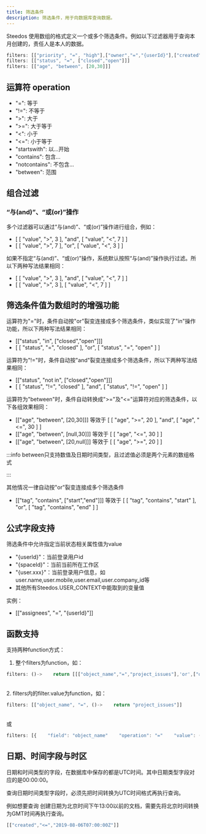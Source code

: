 ```yaml
---
title: 筛选条件
description: 筛选条件，用于向数据库查询数据。
---
```


Steedos 使用数组的格式定义一个或多个筛选条件。例如以下过滤器用于查询本月创建的，责任人是本人的数据。

```javascript
filters: [["priority", "=", "high"],["owner","=","{userId}"],["created", "=", this_month]]
filters: [["status", "=", ["closed","open"]]]
filters: [["age", "between", [20,30]]]
```


## 运算符 operation

* "=": 等于
* "!=": 不等于
* ">": 大于
* ">=": 大于等于
* "<": 小于
* "<=": 小于等于
* "startswith": 以...开始
* "contains": 包含...
* "notcontains": 不包含...
* "between": 范围

## 组合过滤
<!--
### “非”(not)操作

可以在当前筛选条件的基础上取反，例如：

```javascript
["not", ["value", "=", 3]]
```
-->

### “与(and)”、“或(or)”操作

多个过滤器可以通过“与(and)”、“或(or)”操作进行组合，例如：

* \[ \[ "value", ">", 3 \], "and", \[ "value", "<", 7 \] \]
* \[ \[ "value", ">", 7 \], "or", \[ "value", "<", 3 \] \]

如果不指定“与(and)”、“或(or)”操作，系统默认按照“与(and)”操作执行过滤。所以下两种写法结果相同：

* \[ \[ "value", ">", 3 \], "and", \[ "value", "<", 7 \] \]
* \[ \[ "value", ">", 3 \], \[ "value", "<", 7 \] \]

## 筛选条件值为数组时的增强功能

运算符为"="时，条件自动按"or"裂变连接成多个筛选条件，类似实现了"in"操作功能，所以下两种写法结果相同：

* \[\["status", "in", \["closed","open"\]\]\]
* \[ \[ "status", "=", "closed" \], "or", \[ "status", "=", "open" \] \]

运算符为"!="时，条件自动按"and"裂变连接成多个筛选条件，所以下两种写法结果相同：

* \[\["status", "not in", \["closed","open"\]\]\]
* \[ \[ "status", "!=", "closed" \], "and", \[ "status", "!=", "open" \] \]

运算符为"between"时，条件自动转换成">="及"<="运算符对应的筛选条件，以下各组效果相同：

* \[\["age", "between", \[20,30\]\]\] 等效于 \[ \[ "age", ">=", 20 \], "and", \[ "age", "<=", 30 \] \]
* \[\["age", "between", \[null,30\]\]\] 等效于 \[ \[ "age", "<=", 30 \] \]
* \[\["age", "between", \[20,null\]\]\] 等效于 \[ \[ "age", ">=", 20 \] \]



:::info
between只支持数值及日期时间类型，且过滤值必须是两个元素的数组格式

:::

其他情况一律自动按"or"裂变连接成多个筛选条件

* \[\["tag", "contains", \["start","end"\]\]\] 等效于 \[ \[ "tag", "contains", "start" \], "or", \[ "tag", "contains", "end" \] \]

## 公式字段支持

筛选条件中允许指定当前状态相关属性值为value

* "{userId}"：当前登录用户id
* "{spaceId}"：当前当前所在工作区
* "{user.xxx}"：当前登录用户信息，如user.name,user.mobile,user.email,user.company_id等
* 其他所有Steedos.USER_CONTEXT中能取到的变量值

实例：

* \[\["assignees", "=", "{userId}"\]\]

## 函数支持

支持两种function方式：

1. 整个filters为function，如：

```javascript
filters: ()->    return [[["object_name","=","project_issues"],'or',["object_name","=","tasks"]]]
```

\
2\. filters内的filter.value为function，如：

```javascript
filters: [["object_name", "=", ()->    return "project_issues"]]
```

\
或

```javascript
filters: [{    "field": "object_name"    "operation": "="    "value": ()->        return "project_issues"}]
```


## 日期、时间字段与时区

日期和时间类型的字段，在数据库中保存的都是UTC时间。其中日期类型字段对应的是00:00:00。

查询日期时间类型字段时，必须先把时间转换为UTC时间格式再执行查询。

例如想要查询 创建日期为北京时间下午13:00以前的文档，需要先将北京时间转换为GMT时间再执行查询。

```javascript
[["created","<=","2019-08-06T07:00:00Z"]]
```


